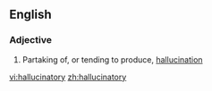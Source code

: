 ==English==

===Adjective===
{{infl|en|adjective}}

#Partaking of, or tending to produce, [[hallucination]]

[[vi:hallucinatory]]
[[zh:hallucinatory]]